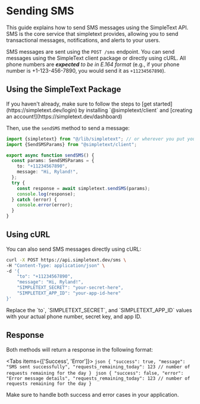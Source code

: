 
# Sending SMS

This guide explains how to send SMS messages using the SimpleText API. SMS is the core service that simpletext provides,
allowing you to send transactional messages, notifications, and alerts to your users. 

SMS messages are sent using the `POST /sms` endpoint. You can send messages using the SimpleText client package or directly
using cURL. All phone numbers are ***expected** to be in E.164 format* (e.g., if your phone number is +1-123-456-7890, you would
send it as `+11234567890`).

## Using the SimpleText Package

<Callout type="warning">
  If you haven't already, make sure to follow the steps to [get started](https://simpletext.dev/login) by installing
  `@simpletext/client` and [creating an account!](https://simpletext.dev/dashboard)
</Callout>

Then, use the `sendSMS` method to send a message:

```typescript
import {simpletext} from "@/lib/simpletext"; // or wherever you put your client!
import {SendSMSParams} from "@simpletext/client";

export async function sendSMS() {
  const params: SendSMSParams = {
    to: "+11234567890",
    message: "Hi, Ryland!",
  };
  try {
    const response = await simpletext.sendSMS(params);
    console.log(response);
  } catch (error) {
    console.error(error);
  }
}
```

## Using cURL

You can also send SMS messages directly using cURL:

```bash
curl -X POST https://api.simpletext.dev/sms \
-H "Content-Type: application/json" \
-d '{
    "to": "+11234567890",
    "message": "Hi, Ryland!",
    "SIMPLETEXT_SECRET": "your-secret-here",
    "SIMPLETEXT_APP_ID": "your-app-id-here"
}'
```

<Callout type="info">
  Replace the `to`, `SIMPLETEXT_SECRET`, and `SIMPLETEXT_APP_ID` values with your actual phone number, secret key, and app ID.
</Callout>

## Response

Both methods will return a response in the following format:

<Tabs items={['Success', 'Error']}>
  <Tab>
    ```json
        {
          "success": true,
          "message": "SMS sent successfully",
          "requests_remaining_today": 123 // number of requests remaining for the day
        }
    ```
  </Tab>
  <Tab>
    ```json
    {
      "success": false,
      "error": "Error message details",
      "requests_remaining_today": 123 // number of requests remaining for the day
    }
    ```
  </Tab>
</Tabs>

<Callout type="warning">
  Make sure to handle both success and error cases in your application.
</Callout>